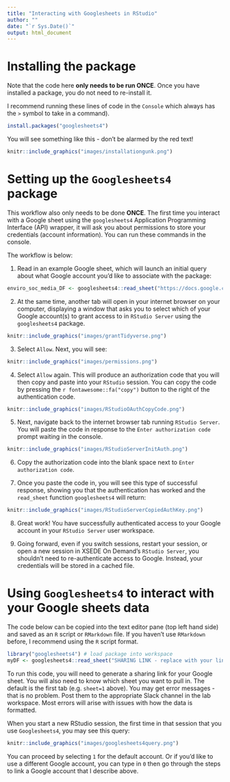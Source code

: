 ```yaml
---
title: "Interacting with Googlesheets in RStudio"
author: ""
date: "`r Sys.Date()`"
output: html_document
---
```


# Installing the package

Note that the code here **only needs to be run ONCE**. Once you have installed a package, you do not need to re-install it.

I recommend running these lines of code in the `Console` which always has the `>` symbol to take in a command).

```r
install.packages("googlesheets4")
```

You will see something like this - don't be alarmed by the red text!

```r
knitr::include_graphics("images/installationgunk.png")
```

# Setting up the `Googlesheets4` package

This workflow also only needs to be done **ONCE**. The first time you interact with a Google sheet using the `googlesheets4` Application Programming Interface (API) wrapper, it will ask you about permissions to store your credentials (account information). You can run these commands in the console.

The workflow is below:

1. Read in an example Google sheet, which will launch an initial query about what Google account you'd like to associate with the package:

```r
enviro_soc_media_DF <- googlesheets4::read_sheet("https://docs.google.com/spreadsheets/d/1hQy8kR81GHmMDPivpyd8XzAGU7A6oUCUArq1bltm5EQ/edit?usp=sharing")
```

2. At the same time, another tab will open in your internet browser on your computer, displaying a window that asks you to select which of your Google account(s) to grant access to in `RStudio Server` using the `googlesheets4` package.

```r
knitr::include_graphics("images/grantTidyverse.png")
```

3. Select `Allow`. Next, you will see:

```r
knitr::include_graphics("images/permissions.png")
```

4. Select `Allow` again. This will produce an authorization code that you will then copy and paste into your `RStudio` session. You can copy the code by pressing the `r fontawesome::fa("copy")` button to the right of the authentication code.

```r
knitr::include_graphics("images/RStudioOAuthCopyCode.png")
```

5. Next, navigate back to the internet browser tab running `RStudio Server`. You will paste the code in response to the `Enter authorization code` prompt waiting in the console.

```r
knitr::include_graphics("images/RStudioServerInitAuth.png")
```

6. Copy the authorization code into the blank space next to `Enter authorization code`.

7. Once you paste the code in, you will see this type of successful response, showing you that the authentication has worked and the `read_sheet` function `googlesheets4` will return:

```r
knitr::include_graphics("images/RStudioServerCopiedAuthKey.png")
```

8. Great work! You have successfully authenticated access to your Google account in your `RStudio Server` user workspace.

9. Going forward, even if you switch sessions, restart your session, or open a new session in XSEDE On Demand's `RStudio Server`, you shouldn't need to re-authenticate access to Google. Instead, your credentials will be stored in a cached file.

# Using `Googlesheets4` to interact with your Google sheets data

The code below can be copied into the text editor pane (top left hand side) and saved as an `R` script or `RMarkdown` file. If you haven't use `RMarkdown` before, I recommend using the `R` script format.

```r
library("googlesheets4") # load package into workspace
myDF <- googlesheets4::read_sheet("SHARING LINK - replace with your link",sheet=2) # change this as needed
```

To run this code, you will need to generate a sharing link for your Google sheet. You will also need to know which sheet you want to pull in. The default is the first tab (e.g. `sheet=1` above). You may get error messages - that is no problem. Post them to the appropriate Slack channel in the lab workspace. Most errors will arise with issues with how the data is formatted.

When you start a new RStudio session, the first time in that session that you use `Googlesheets4`, you may see this query:

```r
knitr::include_graphics("images/googlesheets4query.png")
```

You can proceed by selecting `1` for the default account. Or if you'd like to use a different Google account, you can type in `0` then go through the steps to link a Google account that I describe above.

